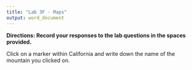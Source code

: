 ```yaml
---
title: "Lab 3F - Maps"
output: word_document
---
```



**Directions: Record your responses to the lab questions in the spaces provided.**

\newline

Click on a marker within California and write down the name of the mountain you clicked on.
